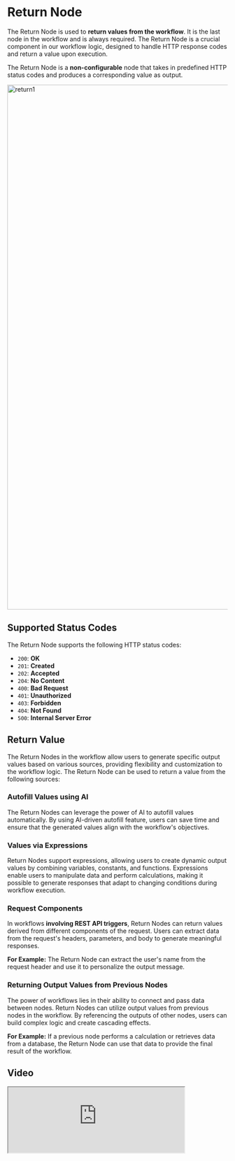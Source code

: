 
# Return Node

The Return Node is used to **return values from the workflow**. It is the last node in the workflow and is always
required. The Return Node is a crucial component in our workflow logic, designed to handle HTTP response codes and
return a value upon execution.

The Return Node is a **non-configurable** node that takes in predefined HTTP status codes and produces a corresponding
value as output.

<Image src={return1} alt='return1' width='1200' />

## Supported Status Codes

The Return Node supports the following HTTP status codes:

- `200`: **OK**
- `201`: **Created**
- `202`: **Accepted**
- `204`: **No Content**
- `400`: **Bad Request**
- `401`: **Unauthorized**
- `403`: **Forbidden**
- `404`: **Not Found**
- `500`: **Internal Server Error**

## Return Value

The Return Nodes in the workflow allow users to generate specific output values based on various sources, providing
flexibility and customization to the workflow logic. The Return Node can be used to return a value from the following
sources:

### Autofill Values using AI

The Return Nodes can leverage the power of AI to autofill values automatically. By using AI-driven autofill feature,
users can save time and ensure that the generated values align with the workflow's objectives.

### Values via Expressions

Return Nodes support expressions, allowing users to create dynamic output values by combining variables, constants, and
functions. Expressions enable users to manipulate data and perform calculations, making it possible to generate
responses that adapt to changing conditions during workflow execution.

### Request Components

In workflows **involving REST API triggers**, Return Nodes can return values derived from different components of the
request. Users can extract data from the request's headers, parameters, and body to generate meaningful responses.

**For Example:** The Return Node can extract the user's name from the request header and use it to personalize the
output message.

### Returning Output Values from Previous Nodes

The power of workflows lies in their ability to connect and pass data between nodes. Return Nodes can utilize output
values from previous nodes in the workflow. By referencing the outputs of other nodes, users can build complex logic and
create cascading effects.

**For Example:** If a previous node performs a calculation or retrieves data from a database, the Return Node can use
that data to provide the final result of the workflow.

## Video

<iframe
  className='aspect-video w-full'
  src='https://www.youtube.com/embed/oiOIkl_X82E?si=7Av5o35mhi8aEsod'
  allow='accelerometer; autoplay; clipboard-write; encrypted-media; gyroscope; picture-in-picture;
    allowfullscreen'
  width='80%'
/>
